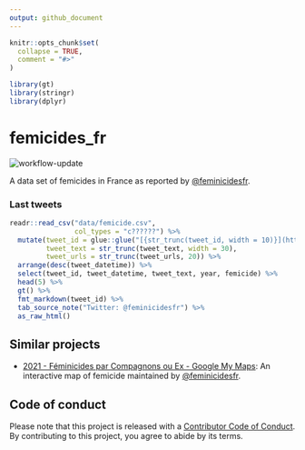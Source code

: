 ```yaml
---
output: github_document
---
```


<!-- README.md is generated from README.Rmd. Please edit that file -->

```r
knitr::opts_chunk$set(
  collapse = TRUE,
  comment = "#>"
)
```

```r
library(gt)
library(stringr)
library(dplyr)
```

# femicides_fr

<!-- badges: start -->
![workflow-update](https://github.com/cedricbatailler/femicides_fr/actions/workflows/femicide-tweets.yml/badge.svg)
<!-- badges: end -->

A data set of femicides in France as reported by [\@feminicidesfr](https://twitter.com/feminicidesfr/).

### Last tweets

```r
readr::read_csv("data/femicide.csv", 
                col_types = "c??????") %>% 
  mutate(tweet_id = glue::glue("[{str_trunc(tweet_id, width = 10)}](https://twitter.com/feminicidesfr/status/{tweet_id})"),
         tweet_text = str_trunc(tweet_text, width = 30),
         tweet_urls = str_trunc(tweet_urls, 20)) %>% 
  arrange(desc(tweet_datetime)) %>%  
  select(tweet_id, tweet_datetime, tweet_text, year, femicide) %>% 
  head(5) %>% 
  gt() %>% 
  fmt_markdown(tweet_id) %>% 
  tab_source_note("Twitter: @feminicidesfr") %>% 
  as_raw_html()

```

## Similar projects

-   [2021 - Féminicides par Compagnons ou Ex - Google My Maps](https://www.google.com/maps/d/viewer?mid=1AoTHJTAvWz-P1ddCKe1NhWtdsOQgcLPA): An interactive map of femicide maintained by [\@feminicidesfr](https://twitter.com/feminicidesfr/).

## Code of conduct

Please note that this project is released with a [Contributor Code of Conduct](https://contributor-covenant.org/version/2/0/CODE_OF_CONDUCT.html). By contributing to this project, you agree to abide by its terms.
